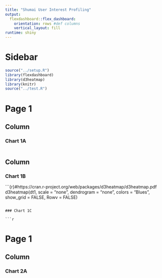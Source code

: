 ```yaml
---
title: "Shumai User Interest Profiling"
output: 
  flexdashboard::flex_dashboard:
    orientation: rows #def columns
    vertical_layout: fill
runtime: shiny
---
```


Sidebar {.sidebar}
=====================================

```r
source("../setup.R")
library(flexdashboard)
library(d3heatmap)
library(knitr)
source("../test.R")
```

Page 1
=====================================

Column {data-width=650}
-----------------------------------------------------------------------

### Chart 1A

```r

```

Column {data-width=350}
-----------------------------------------------------------------------

### Chart 1B

```{r}#https://cran.r-project.org/web/packages/d3heatmap/d3heatmap.pdf
d3heatmap(dt1, scale = "none", dendrogram = "none", colors = "Blues", show_grid = FALSE, Rowv = FALSE)

```

### Chart 1C

```r

```

Page 1
=====================================

Column {data-width=650}
-----------------------------------------------------------------------

### Chart 2A

```r

```